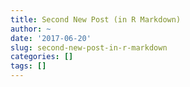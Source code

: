 ```yaml
---
title: Second New Post (in R Markdown)
author: ~
date: '2017-06-20'
slug: second-new-post-in-r-markdown
categories: []
tags: []
---
```



